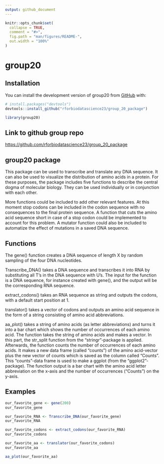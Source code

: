 ```yaml
---
output: github_document
---
```


```r
knitr::opts_chunk$set(
  collapse = TRUE,
  comment = "#>",
  fig.path = "man/figures/README-",
  out.width = "100%"
)
```

# group20

## Installation

You can install the development version of group20 from [GitHub](https://github.com/) with:

``` r
# install.packages("devtools")
devtools::install_github("rforbiodatascience23/group_20_package")
```

```r
library(group20)
```

## Link to github group repo

<https://github.com/rforbiodatascience23/group_20_package>

## group20 package

This package can be used to transcribe and translate any DNA sequence. It can also be used to visualize the distribution of amino acids in a protein. For these purposes, the package includes five functions to describe the central dogma of molecular biology. They can be used individually or in conjunction with each other.

More functions could be included to add other relevant features. At this moment stop codons can be included in the codon sequence with no consequences to the final protein sequence. A function that cuts the amino acid sequence short in case of a stop codon could be implemented to account for this problem. A mutator function could also be included to automatize the effect of mutations in a saved DNA sequence.

## Functions

The gene() function creates a DNA sequence of length X by random sampling of the four DNA nucleotides.

Transcribe_DNA() takes a DNA sequence and transcribes it into RNA by substituting all T's in the DNA sequence with U's. The input for the function is a DNA sequence, for instance created with gene(), and the output will be the corresponding RNA sequence.

extract_codons() takes an RNA sequence as string and outputs the codons, with a default start position at 1.

translator() takes a vector of codons and outputs an amino acid sequence in the form of a string consisting of amino acid abbreviations.

aa_plot() takes a string of amino acids (as letter abbreviations) and turns it into a bar chart which shows the number of occurrences of each amino acid. The function takes the string of amino acids and makes a vector. In this part, the str_split function from the "stringr"-package is applied. Afterwards, the function counts the number of occurrences of each amino acids. It makes a new data frame (called "counts") of the amino acid-vector plus the new vector of counts which is saved as the column called "Counts". This "counts"-data frame is used to make a ggplot (from the "ggplot2"-package). The function output is a bar chart with the amino acid letter abbreviation on the x-axis and the number of occurrences ("Counts") on the y-axis.

## Examples

```r
our_favorite_gene <- gene(200)
our_favorite_gene
```

```r
our_favorite_RNA <- Transcribe_DNA(our_favorite_gene)
our_favorite_RNA
```

```r
our_favorite_codons <- extract_codons(our_favorite_RNA)
our_favorite_codons
```

```r
our_favorite_aa <- translator(our_favorite_codons)
our_favorite_aa
```

```r
aa_plot(our_favorite_aa)
```
